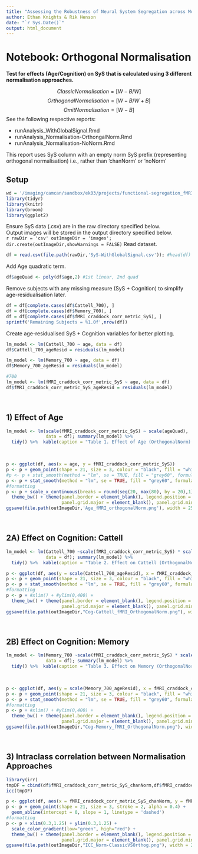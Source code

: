 ```yaml
---
title: "Assessing the Robustness of Neural System Segregation across Modality, Task & Time"
author: Ethan Knights & Rik Henson
date: "`r Sys.Date()`"
output: html_document
---
```


# Notebook: Orthogonal Normalisation
**Test for effects (Age/Cognition) on SyS that is calculated using 3 different normalisation approaches. **

$$ Classic Normalisation = [W - B / W] $$
$$ OrthogonalNormalisation = [W - B / W + B] $$
$$ OmitNormalisation = [ W - B ] $$
See the following respective reports:<br>

+ runAnalysis_WithGlobalSignal.Rmd
+ runAnalysis_Normalisation-OrthongalNorm.Rmd
+ runAnalysis_Normalisation-NoNorm.Rmd

This report uses SyS column with an empty norm SyS prefix (representing orthogonal normalisation) i.e., rather than 'chanNorm' or 'noNorm'

## Setup
```r
wd = '/imaging/camcan/sandbox/ek03/projects/functional-segregation_fMRI-MEG/R'; setwd(wd)
library(tidyr)
library(knitr)
library(broom)
library(ggplot2)
```

Ensure SyS data (.csv) are in the raw directory specified below.<br>
  Output images will be stored in the output directory specified below. <br>
  ```r
rawDir = 'csv'
outImageDir = 'images'; dir.create(outImageDir,showWarnings = FALSE)
```
Read dataset.
```r
df = read.csv(file.path(rawDir,'SyS-WithGlobalSignal.csv')); #head(df)
```
Add Age quadratic term.
```r
df$ageQuad <- poly(df$age,2) #1st linear, 2nd quad
```
Remove subjects with any missing measure (SyS + Cognition) to simplify age-residualisation later.
```r
df = df[complete.cases(df$Cattell_700), ]
df = df[complete.cases(df$Memory_700), ]
df = df[complete.cases(df$fMRI_craddock_corr_metric_SyS), ]
sprintf('Remaining Subjects = %1.0f',nrow(df))
```
Create age-residualised SyS + Cognition variables for better plotting.
```r
lm_model <- lm(Cattell_700 ~ age, data = df)
df$Cattell_700_ageResid = residuals(lm_model)

lm_model <- lm(Memory_700 ~ age, data = df)
df$Memory_700_ageResid = residuals(lm_model)

#700
lm_model <- lm(fMRI_craddock_corr_metric_SyS ~ age, data = df)
df$fMRI_craddock_corr_metric_SyS_ageResid = residuals(lm_model)
```
<br>

## 1) Effect of Age
```r
lm_model <- lm(scale(fMRI_craddock_corr_metric_SyS) ~ scale(ageQuad),
               data = df); summary(lm_model) %>% 
  tidy() %>%  kable(caption = "Table 1. Effect of Age (OrthogonalNorm).",col.names = c("Predictor", "B", "SE", "t", "p"),  digits = c(0, 2, 3, 2, 3))
```
<br>

```r
p <- ggplot(df, aes(x = age, y = fMRI_craddock_corr_metric_SyS))
p <- p + geom_point(shape = 21, size = 3, colour = "black", fill = "white", stroke = 2)
#p <- p + stat_smooth(method = "lm", se = TRUE, fill = "grey60", formula = y ~ x, colour = "springgreen3", size = 3)
p <- p + stat_smooth(method = "lm", se = TRUE, fill = "grey60", formula = y ~ poly(x,2, raw = TRUE), colour = "springgreen3", size = 3)
#formatting
p <- p + scale_x_continuous(breaks = round(seq(20, max(80), by = 20),1),limits = c(15,90)) + #ylim(0,400) +
  theme_bw() + theme(panel.border = element_blank(), legend.position = "none",text = element_text(size=14),
                     panel.grid.major = element_blank(), panel.grid.minor = element_blank(), axis.line = element_line(colour = "black",size = 1.5),axis.ticks = element_line(colour = "black", size = 1.5))
ggsave(file.path(outImageDir,'Age_fMRI_orthogonalNorm.png'), width = 25, height = 25, units = 'cm', dpi = 300); p
```
<br>


  
## 2A) Effect on Cognition: Cattell
  
```r
lm_model <- lm(Cattell_700 ~scale(fMRI_craddock_corr_metric_SyS) * scale(ageQuad),
               data = df); summary(lm_model) %>% 
  tidy() %>%  kable(caption = "Table 2. Effect on Cattell (OrthogonalNorm).",col.names = c("Predictor", "B", "SE", "t", "p"),  digits = c(0, 2, 3, 2, 3))
```

```r
p <- ggplot(df, aes(y = scale(Cattell_700_ageResid), x = fMRI_craddock_corr_metric_SyS_ageResid))
p <- p + geom_point(shape = 21, size = 3, colour = "black", fill = "white", stroke = 2)
p <- p + stat_smooth(method = "lm", se = TRUE, fill = "grey60", formula = y ~ x, colour = "springgreen3", size = 3)
#formatting
p <- p + #xlim() + #ylim(0,400) +
  theme_bw() + theme(panel.border = element_blank(), legend.position = "none",text = element_text(size=14),
                     panel.grid.major = element_blank(), panel.grid.minor = element_blank(), axis.line = element_line(colour = "black",size = 1.5),axis.ticks = element_line(colour = "black", size = 1.5))
ggsave(file.path(outImageDir,"Cog-Cattell_fMRI_OrthogonalNorm.png"), width = 25, height = 25, units = 'cm', dpi = 300); p
```
<br>

## 2B) Effect on Cognition: Memory
  
```r
lm_model <- lm(Memory_700 ~scale(fMRI_craddock_corr_metric_SyS) * scale(ageQuad),
               data = df); summary(lm_model) %>% 
  tidy() %>%  kable(caption = "Table 3. Effect on Memory (OrthogonalNorm).",col.names = c("Predictor", "B", "SE", "t", "p"),  digits = c(0, 2, 3, 2, 3))
```

<br>
```r
p <- ggplot(df, aes(y = scale(Memory_700_ageResid), x = fMRI_craddock_corr_metric_SyS_ageResid))
p <- p + geom_point(shape = 21, size = 3, colour = "black", fill = "white", stroke = 2)
p <- p + stat_smooth(method = "lm", se = TRUE, fill = "grey60", formula = y ~ x, colour = "springgreen3", size = 3)
#formatting
p <- p + #xlim() + #ylim(0,400) +
  theme_bw() + theme(panel.border = element_blank(), legend.position = "none",text = element_text(size=14),
                     panel.grid.major = element_blank(), panel.grid.minor = element_blank(), axis.line = element_line(colour = "black",size = 1.5),axis.ticks = element_line(colour = "black", size = 1.5))
ggsave(file.path(outImageDir,"Cog-Memory_fMRI_OrthogonalNorm.png"), width = 25, height = 25, units = 'cm', dpi = 300); p
```
<br>

## 3) Intraclass correlation between Normalisation Approaches

```r
library(irr)
tmpDF = cbind(df$fMRI_craddock_corr_metric_SyS_chanNorm,df$fMRI_craddock_corr_metric_SyS)
icc(tmpDF)
```

```r
p <- ggplot(df, aes(x = fMRI_craddock_corr_metric_SyS_chanNorm, y = fMRI_craddock_corr_metric_SyS, colour = age))
p <- p + geom_point(shape = 21, size = 3, stroke = 2, alpha = 0.4) + 
  geom_abline(intercept = 0, slope = 1, linetype = 'dashed')
#formatting
p <- p + xlim(0.3,1.25) + ylim(0.3,1.25) +
  scale_color_gradient(low="green", high="red") +
  theme_bw() + theme(panel.border = element_blank(), legend.position = "none",text = element_text(size=14),
                     panel.grid.major = element_blank(), panel.grid.minor = element_blank(), axis.line = element_line(colour = "black",size = 1.5),axis.ticks = element_line(colour = "black", size = 1.5))
ggsave(file.path(outImageDir,"ICC_Norm-ClassicVSOrthog.png"), width = 25, height = 25, units = 'cm', dpi = 300); p
```
<br>


